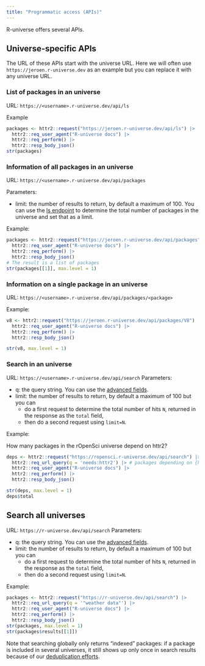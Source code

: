 ```yaml
---
title: "Programmatic access (APIs)"
---
```


R-universe offers several APIs.

## Universe-specific APIs

The URL of these APIs start with the universe URL. 
Here we will often use `https://jeroen.r-universe.dev` as an example but you can replace it with any universe URL.

### List of packages in an universe {#ls}

URL: `https://<username>.r-universe.dev/api/ls`

Example

```r
packages <- httr2::request("https://jeroen.r-universe.dev/api/ls") |>
  httr2::req_user_agent("R-universe docs") |>
  httr2::req_perform() |>
  httr2::resp_body_json()
str(packages)
```
   
### Information of all packages in an universe  

URL: `https://<username>.r-universe.dev/api/packages`

Parameters:

- limit: the number of results to return, by default a maximum of 100. You can use the [ls endpoint](#ls) to determine the total number of packages in the universe and set that as a limit.

Example:

```r
packages <- httr2::request("https://jeroen.r-universe.dev/api/packages") |>
  httr2::req_user_agent("R-universe docs") |>
  httr2::req_perform() |>
  httr2::resp_body_json()
# The result is a list of packages
str(packages[[1]], max.level = 1)
```
   
### Information on a single package in an universe

URL: `https://<username>.r-universe.dev/api/packages/<package>`

Example:

```r
v8 <- httr2::request("https://jeroen.r-universe.dev/api/packages/V8") |>
  httr2::req_user_agent("R-universe docs") |>
  httr2::req_perform() |>
  httr2::resp_body_json()

str(v8, max.level = 1)
```
   
### Search in an universe

URL: `https://<username>.r-universe.dev/api/search`
Parameters:

- q: the query string. You can use the [advanced fields](/search).
- limit: the number of results to return, by default a maximum of 100 but you can
    - do a first request to determine the total number of hits `N`, returned in the response as the `total` field,
    - then do a second request using `limit=N`.

Example:

How many packages in the rOpenSci universe depend on httr2?

```r
deps <- httr2::request("https://ropensci.r-universe.dev/api/search") |>
  httr2::req_url_query(q = 'needs:httr2') |> # packages depending on {httr2}
  httr2::req_user_agent("R-universe docs") |>
  httr2::req_perform() |>
  httr2::resp_body_json()

str(deps, max.level = 1)
deps$total
```


## Search all universes

URL: `https://r-universe.dev/api/search`
Parameters:

- q: the query string. You can use the [advanced fields](/search).
- limit: the number of results to return, by default a maximum of 100 but you can
    - do a first request to determine the total number of hits `N`, returned in the response as the `total` field,
    - then do a second request using `limit=N`.

Example:

```r
packages <- httr2::request("https://r-universe.dev/api/search") |>
  httr2::req_url_query(q = '"weather data"') |>
  httr2::req_user_agent("R-universe docs") |>
  httr2::req_perform() |>
  httr2::resp_body_json()
str(packages, max.level = 1)
str(packages$results[[1]])
```

Note that searching globally only returns "indexed" packages: if a package is included in several universes, it still shows up only once in search results because of our [deduplication efforts](#deduplication).


